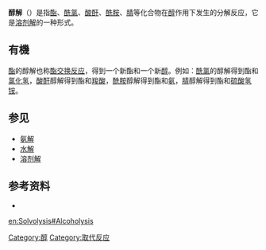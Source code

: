 '''醇解'''（{{lang-en|Alcoholysis}}）是指[[酯|酯]]、[[酰氯|酰氯]]、[[酸酐|酸酐]]、[[酰胺|酰胺]]、[[腈|腈]]等化合物在[[醇|醇]]作用下发生的分解反应，它是[[溶剂解|溶剂解]]的一种形式。

== 有機 ==
{{Main|酯交换反应}}
[[酯|酯]]的醇解也称[[酯交换反应|酯交换反应]]，得到一个新酯和一个新[[醇|醇]]。例如：[[酰氯|酰氯]]的醇解得到酯和[[氯化氢|氯化氢]]，[[酸酐|酸酐]]醇解得到酯和[[羧酸|羧酸]]，[[酰胺|酰胺]]醇解得到酯和[[氨|氨]]，[[腈|腈]]醇解得到酯和[[硫酸氢铵|硫酸氢铵]]。

==参见==
*[[氨解|氨解]]
*[[水解|水解]]
*[[溶剂解|溶剂解]]

==参考资料==
*{{cite book|pages=p1049|title=《化学词典》|author=顾翼东 主编|publisher=上海辞书出版社|year=2003|isbn=7-5326-1335-6}}

{{化學小作品}}

[[Category:醇|Category:醇]]
[[Category:取代反应|Category:取代反应]]

[[en:Solvolysis#Alcoholysis|en:Solvolysis#Alcoholysis]]